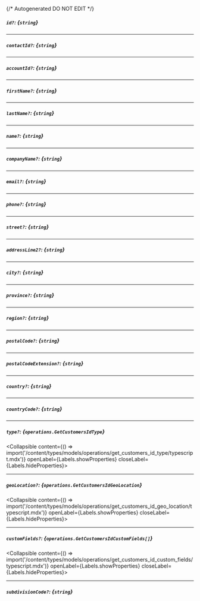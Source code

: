 {/* Autogenerated DO NOT EDIT  */}

##### `id?`: *{`string`}*

---
##### `contactId?`: *{`string`}*

---
##### `accountId?`: *{`string`}*

---
##### `firstName?`: *{`string`}*

---
##### `lastName?`: *{`string`}*

---
##### `name?`: *{`string`}*

---
##### `companyName?`: *{`string`}*

---
##### `email?`: *{`string`}*

---
##### `phone?`: *{`string`}*

---
##### `street?`: *{`string`}*

---
##### `addressLine2?`: *{`string`}*

---
##### `city?`: *{`string`}*

---
##### `province?`: *{`string`}*

---
##### `region?`: *{`string`}*

---
##### `postalCode?`: *{`string`}*

---
##### `postalCodeExtension?`: *{`string`}*

---
##### `country?`: *{`string`}*

---
##### `countryCode?`: *{`string`}*

---
##### `type?`: *{`operations.GetCustomersIdType`}*
<Collapsible content={() => import('/content/types/models/operations/get_customers_id_type/typescript.mdx')} openLabel={Labels.showProperties} closeLabel={Labels.hideProperties}>
</Collapsible>

---
##### `geoLocation?`: *{`operations.GetCustomersIdGeoLocation`}*
<Collapsible content={() => import('/content/types/models/operations/get_customers_id_geo_location/typescript.mdx')} openLabel={Labels.showProperties} closeLabel={Labels.hideProperties}>
</Collapsible>

---
##### `customFields?`: *{`operations.GetCustomersIdCustomFields[]`}*
<Collapsible content={() => import('/content/types/models/operations/get_customers_id_custom_fields/typescript.mdx')} openLabel={Labels.showProperties} closeLabel={Labels.hideProperties}>
</Collapsible>

---
##### `subdivisionCode?`: *{`string`}*



